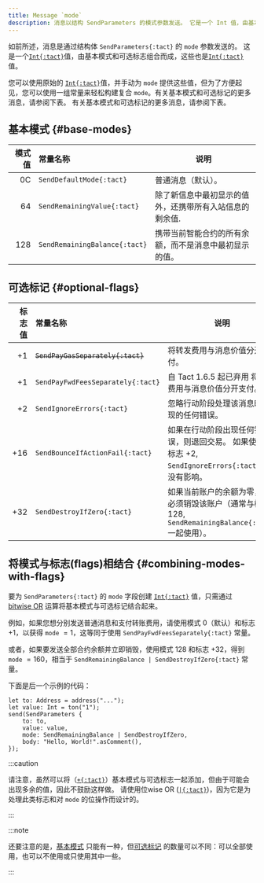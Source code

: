 ```yaml
---
title: Message `mode`
description: 消息以结构 SendParameters 的模式参数发送。 它是一个 Int 值，由基本模式和可选标记（也是 Int 值）组合而成
---
```



如前所述，消息是通过结构体 `SendParameters{:tact}` 的 `mode` 参数发送的。 这是一个[`Int{:tact}`][int]值，由基本模式和可选标志组合而成，这些也是[`Int{:tact}`][int]值。

您可以使用原始的 [`Int{:tact}`][int]值，并手动为 `mode` 提供这些值，但为了方便起见，您可以使用一组常量来轻松构建复合 `mode`。有关基本模式和可选标记的更多消息，请参阅下表。 有关基本模式和可选标记的更多消息，请参阅下表。

## 基本模式 {#base-modes}

|         模式值 | 常量名称                                                                  | 说明                           |
| ----------: | :-------------------------------------------------------------------- | ---------------------------- |
| $0$C        | <Badge text="Since Tact 1.6" variant="tip"/> `SendDefaultMode{:tact}` | 普通消息（默认）。                    |
|  $64$       | `SendRemainingValue{:tact}`                                           | 除了新信息中最初显示的值外，还携带所有入站信息的剩余值. |
|  $128$      | `SendRemainingBalance{:tact}`                                         | 携带当前智能合约的所有余额，而不是消息中最初显示的值。  |

## 可选标记 {#optional-flags}

|        标志值 | 常量名称                            | 说明                                                                     |
| ---------: | :---------------------------------- | ---------------------------------------------------------------------- |
| $+1$       | ~~`SendPayGasSeparately{:tact}`~~   | 将转发费用与消息价值分开支付。                                                        |
| $+1$       | `SendPayFwdFeesSeparately{:tact}`   | 自 Tact 1.6.5 起已弃用 将转发费用与消息价值分开支付。                                                        |
| $+2$       | `SendIgnoreErrors{:tact}`           | 忽略行动阶段处理该消息时出现的任何错误。                                                   |
| $+16$      | `SendBounceIfActionFail{:tact}`     | 如果在行动阶段出现任何错误，则退回交易。 如果使用了标志 $+2$, `SendIgnoreErrors{:tact}`，则没有影响。    |
| $+32$      | `SendDestroyIfZero{:tact}`          | 如果当前账户的余额为零，则必须销毁该账户（通常与模式 $128$, `SendRemainingBalance{:tact}` 一起使用）。 |

## 将模式与标志(flags)相结合 {#combining-modes-with-flags}

要为 `SendParameters{:tact}` 的 `mode` 字段创建 [`Int{:tact}`][int] 值，只需通过 [bitwise OR](/zh-cn/book/operators#binary-bitwise-or) 运算将基本模式与可选标记结合起来。

例如，如果您想分别发送普通消息和支付转账费用，请使用模式 $0$（默认）和标志 $+1$，以获得 `mode` $= 1$，这等同于使用 `SendPayFwdFeesSeparately{:tact}` 常量。

或者，如果要发送全部合约余额并立即销毁，使用模式 $128$ 和标志 $+32$，得到 `mode` $= 160$，相当于 `SendRemainingBalance | SendDestroyIfZero{:tact}` 常量。

下面是后一个示例的代码：

```tact
let to: Address = address("...");
let value: Int = ton("1");
send(SendParameters {
    to: to,
    value: value,
    mode: SendRemainingBalance | SendDestroyIfZero,
    body: "Hello, World!".asComment(),
});
```

:::caution

  请注意，虽然可以将（[`+{:tact}`](/zh-cn/book/operators#binary-add)）基本模式与可选标志一起添加，但由于可能会出现多余的值，因此不鼓励这样做。  请使用位wise OR ([`|{:tact}`](/zh-cn/book/operators#binary-bitwise-or))，因为它是为处理此类标志和对 `mode` 的位操作而设计的。

:::

:::note

  还要注意的是，[基本模式](#base-modes) 只能有一种，但[可选标记](#optional-flags) 的数量可以不同：可以全部使用，也可以不使用或只使用其中一些。

:::

[int]: /zh-cn/book/integers

